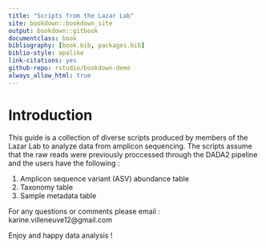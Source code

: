 ```yaml
--- 
title: "Scripts from the Lazar Lab"
site: bookdown::bookdown_site
output: bookdown::gitbook
documentclass: book
bibliography: [book.bib, packages.bib]
biblio-style: apalike
link-citations: yes
github-repo: rstudio/bookdown-demo
always_allow_html: true
---
```


# Introduction

This guide is a collection of diverse scripts produced by members of the Lazar Lab to analyze data from amplicon sequencing. The scripts assume that the raw reads were previously proccessed through the DADA2 pipeline and the users have the following : 

1. Amplicon sequence variant (ASV) abundance table
2. Taxonomy table 
3. Sample metadata table

For any questions or comments please email : karine.villeneuve12@gmail.com

Enjoy and happy data analysis !
